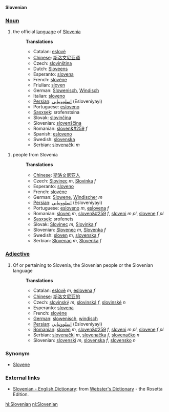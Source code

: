 '''Slovenian'''

===[[Noun]]===
#the official [[language]] of [[Slovenia]]
#:'''Translations'''
#:*Catalan: [[eslovè]]
#:*[[Chinese]]: [[斯洛文尼亚语]]
#:*Czech: [[slovinština]]
#:*Dutch: [[Sloveens]] {{n}}
#:*Esperanto: [[slovena]]
#:*French: [[slovène]]
#:*Friulian: [[sloven]]
#:*German: [[Slowenisch]], [[Windisch]]
#:*Italian: [[sloveno]]
#:*[[Persian]]: [[اسلوونيايي]] (Esloveniyayi)
#:*Portuguese: [[esloveno]]
#:*[[Sasxsek]]: srofenstsina
#:*Slovak: [[slovinčina]]
#:*Slovenian: [[slovenscina|slovenščina]]
#:*Romanian: [[sloven&#259]] ''f''
#:*Spanish: [[esloveno]]
#:*Swedish: [[slovenska]]
#:*Serbian: [[slovenački]] ''m''

#people from Slovenia
#:'''Translations'''
#:*[[Chinese]]: [[斯洛文尼亚人]]
#:*Czech: [[Slovinec]] ''m'', [[Slovinka]] ''f''
#:*Esperanto: [[sloveno]]
#:*French: [[slovène]]
#:*German: [[Slowene]], [[Windischer]] ''m''
#:*[[Persian]]: [[اسلوونيايي]] (Esloveniyayi)
#:*Portuguese: [[esloveno]] ''m'', [[eslovena]] ''f''
#:*Romanian: [[sloven]] ''m'', [[sloven&#259]] ''f'', [[sloveni]] ''m pl'', [[slovene]] ''f pl''
#:*[[Sasxsek]]: srofenets
#:*Slovak: [[Slovinec]] ''m'', [[Slovinka]] ''f''
#:*Slovenian: [[Slovenec]] ''m'', [[Slovenka]] ''f''
#:*Swedish: [[sloven]] ''m'', [[slovenska]] ''f''
#:*Serbian: [[Slovenac]] ''m'', [[Slovenka]] ''f''

===[[Adjective]]===
#Of or pertaining to Slovenia, the Slovenian people or the Slovenian language
#:'''Translations'''
#:*Catalan: [[eslovè]] ''m'', [[eslovena]] ''f''
#:*[[Chinese]]: [[斯洛文尼亚的]]
#:*Czech: [[slovinský]] ''m'', [[slovinská]] ''f'', [[slovinské]] ''n''
#:*Esperanto: [[slovena]]
#:*French: [[slovène]]
#:*[[German]]: [[slowenisch]], [[windisch]]
#:*[[Persian]]: [[اسلوونيايي]] (Esloveniyayi)
#:*[[Romanian]]: [[sloven]] ''m'', [[sloven&#259]] ''f'', [[sloveni]] ''m pl'', [[slovene]] ''f pl''
#:*Serbian: [[slovenački]] ''m'', [[slovenačka]] ''f'', [[slovenačko]] ''n''
#:*Slovenian: [[slovenski]] ''m'', [[slovenska]] ''f'', [[slovensko]] ''n''

===Synonym===
*[[Slovene]]

=== External links ===
{{interwiktionary|code=sl}}
*[http://www.websters-online-dictionary.org/definition/Slovene-english/ Slovenian - English Dictionary]: from [http://www.websters-online-dictionary.org/ Webster's Dictionary] - the Rosetta Edition.

[[hi:Slovenian]]
[[nl:Slovenian]]